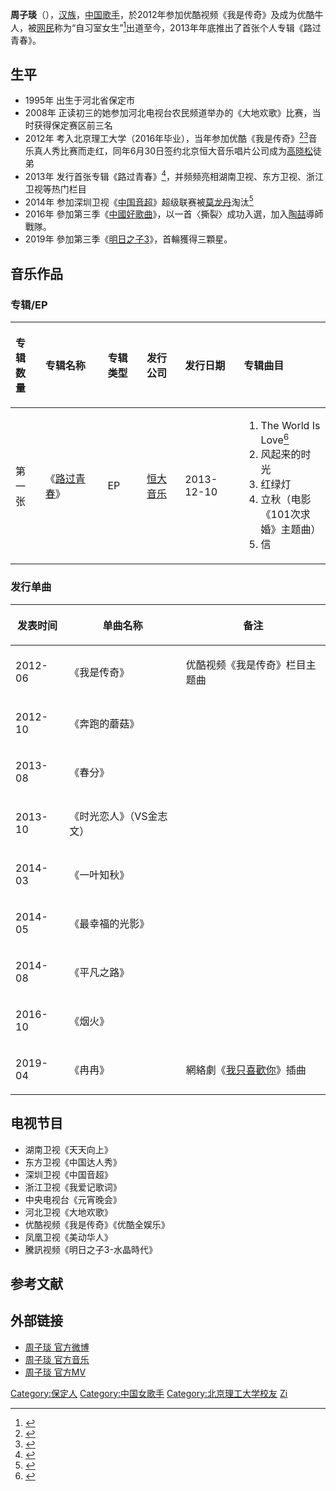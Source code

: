 {{Veil|time=2015-09-12T07:06:14+00:00}}
{{藝人
|姓名 = 周子琰
|類型 = 女歌手
|圖片 = 
|圖片簡介 = 
|原名 =  
|英文名 =  
|羅馬拼音 =  
|綽號 =  
|出生日期 = {{birth_date_and _age|1995|6|30}}
|出生地點 = {{CHN}}[[河北省|河北省]][[保定市|保定市]]
|国籍 ={{PRC}} 
|音樂類型 = 國語流行 
|職業 = [[歌手|歌手]] 
|唱片公司 = [[恒大音乐|恒大音乐]]（2012-） 
|经纪公司 = [[优酷视频|优酷视频]]（2012-）
|相關團體 = [[中国音超|中国音超]]<br>[[我是传奇|我是传奇]]
|網站 = [http://weibo.com/zhouziyanbebby 周子琰 官方微博]
}}

'''周子琰'''（{{bd|1995年|6月30日|catIdx=周}}），[[汉族|汉族]]，[[中国|中国]][[歌手|歌手]]，於2012年参加优酷视频《我是传奇》及成为优酷牛人，被[[网民|网民]]称为“自习室女生”<ref>{{Cite web |url=http://ent.163.com/14/0917/09/A6B7C1HE00031H0O.html |title=揭“自习室女生”周子琰张扬个性的另一面 |accessdate=2014-11-04 |archive-date=2019-08-10 |archive-url=https://web.archive.org/web/20190810194147/http://ent.163.com/14/0917/09/A6B7C1HE00031H0O.html |dead-url=no }}</ref>出道至今，2013年年底推出了首张个人专辑《路过青春》。

==生平==
*1995年 出生于河北省保定市
*2008年 正读初三的她参加河北电视台农民频道举办的《大地欢歌》比赛，当时获得保定赛区前三名
*2012年 考入北京理工大学（2016年毕业），当年参加优酷《我是传奇》<ref>{{Cite web |url=http://news.xinhuanet.com/ent/2012-06/07/c_123248286.htm |title="自习室女生"周子琰签约优酷 视频网站开做经纪 |access-date=2014-11-04 |archive-date=2012-06-13 |archive-url=https://web.archive.org/web/20120613194952/http://news.xinhuanet.com/ent/2012-06/07/c_123248286.htm |dead-url=no }}</ref><ref>{{Cite web |url=http://news.163.com/12/0608/08/83FCL0MB00014AED.html |title=优酷签约“自习室女生”周子琰 |access-date=2014-11-04 |archive-url=https://web.archive.org/web/20141104061426/http://news.163.com/12/0608/08/83FCL0MB00014AED.html |archive-date=2014-11-04 |dead-url=yes }}</ref>音乐真人秀比赛而走红，同年6月30日签约北京恒大音乐唱片公司成为[[高晓松|高晓松]]徒弟
*2013年 发行首张专辑《路过青春》<ref>{{Cite web |url=http://yue.ifeng.com/bigpicture/detail_2014_05/05/36156810_0.shtml |title=周子琰将发首张专辑《路过青春》 单曲MV抵制家暴 |access-date=2014-11-04 |archive-date=2020-04-21 |archive-url=https://web.archive.org/web/20200421051130/http://yue.ifeng.com/bigpicture/detail_2014_05/05/36156810_0.shtml |dead-url=no }}</ref>，并频频亮相湖南卫视、东方卫视、浙江卫视等热门栏目
*2014年 参加深圳卫视《[[中国音超|中国音超]]》超级联赛被[[莫龙丹|莫龙丹]]淘汰<ref>{{Cite web |url=http://news.xinhuanet.com/ent/2014-01/20/c_126030962.htm |title="黑马"周子琰不敌莫龙丹 无缘《中国音超》半决赛 |access-date=2014-11-04 |archive-date=2016-09-27 |archive-url=https://web.archive.org/web/20160927155442/http://news.xinhuanet.com/ent/2014-01/20/c_126030962.htm |dead-url=no }}</ref>
*2016年 參加第三季《[[中國好歌曲_(第三季)|中國好歌曲]]》，以一首〈撕裂〉成功入選，加入[[陶喆|陶喆]]導師戰隊。
*2019年 參加第三季《[[明日之子水晶时代|明日之子3]]》，首輪獲得三顆星。

==音乐作品==
===专辑/EP===
{| class="wikitable"
!align="left" width="75px"|  专辑数量
!align="left" width="225px"| 专辑名称
!align="left" width="120px"| 专辑类型
!align="left" width="125px"| 发行公司
!align="left" width="150px"| 发行日期
!align="left" width="255px"| 专辑曲目
|-
! 第一张
! 《[[路过青春|路过青春]]》
| EP
| [[恒大音乐|恒大音乐]]
| 2013-12-10
| {{HideH|曲目}}
# The World Is Love<ref>{{Cite web |url=http://ent.qq.com/a/20140610/020535.htm |title=周子琰新歌曝时光旅记特辑 曝女神海边历险记 |access-date=2014-11-04 |archive-date=2020-04-21 |archive-url=https://web.archive.org/web/20200421051148/https://ent.qq.com/a/20140610/020535.htm |dead-url=no }}</ref>
# 风起来的时光
# 红绿灯 
# 立秋（电影《101次求婚》主题曲）
# 信
{{HideF}}
|}
===发行单曲===
{| class="wikitable"
|-
! 发表时间 !! 单曲名称 !! 备注
|-
| 2012-06 || 《我是传奇》 || 优酷视频《我是传奇》栏目主题曲
|-
| 2012-10 || 《奔跑的蘑菇》 || 
|-
| 2013-08 || 《春分》 || 
|-
| 2013-10 || 《时光恋人》（VS金志文） || 
|-
| 2014-03 || 《一叶知秋》 || 
|-
| 2014-05 || 《最幸福的光影》 || 
|-
| 2014-08 || 《平凡之路》 ||  
|-
| 2016-10 || 《烟火》 || 
|-
| 2019-04 || 《冉冉》 ||網絡劇《[[我只喜歡你|我只喜歡你]]》插曲
|}

==电视节目==
*湖南卫视《天天向上》
*东方卫视《中国达人秀》
*深圳卫视《中国音超》
*浙江卫视《我爱记歌词》
*中央电视台《元宵晚会》
*河北卫视《大地欢歌》
*优酷视频《我是传奇》《优酷全娱乐》
*凤凰卫视《美动华人》
*騰訊视频《明日之子3-水晶時代》

==参考文献==
{{reflist}}

==外部链接==
*[http://weibo.com/zhouziyanbebby 周子琰 官方微博] {{Wayback|url=http://weibo.com/zhouziyanbebby |date=20131123002711 }}  
*[http://y.baidu.com/zhouziyan 周子琰 官方音乐]{{Dead link|date=2020年2月 |bot=InternetArchiveBot |fix-attempted=yes }}
*[https://web.archive.org/web/20141104070110/http://www.yinyuetai.com/fanclub/25615 周子琰 官方MV]   

{{DEFAULTSORT:Zhou ziyan}}
[[Category:保定人|Category:保定人]]
[[Category:中国女歌手|Category:中国女歌手]]  
[[Category:北京理工大学校友|Category:北京理工大学校友]]
[[Category:周姓|Zi]]